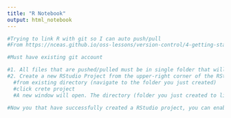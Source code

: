 ```yaml
---
title: "R Notebook"
output: html_notebook
---
```




```r
#Trying to link R with git so I can auto push/pull
#From https://nceas.github.io/oss-lessons/version-control/4-getting-started-with-git-in-RStudio.html

#Must have existing git account

#1. All files that are pushed/pulled must be in single folder that will be Github repo. Create this folder now
#2. Create a new RStudio Project from the upper-right corner of the RStudio IDE window, choosing New Project
  #from existing directory (navigate to the folder you just created)
  #click crete project
  #A new window will open. The directory (folder you just created to link to Git) will be listed as the name is the top right corner

```

```r
#Now you that have successfully created a RStudio project, you can enable the version control. Go to the Tools menu -> Version Control -> Project Setup
```




